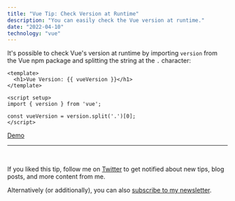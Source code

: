 ```yaml
---
title: "Vue Tip: Check Version at Runtime"
description: "You can easily check the Vue version at runtime."
date: "2022-04-10"
technology: "vue"
---
```


It's possible to check Vue's version at runtime by importing `version` from the Vue npm package and splitting the string at the `.` character:

```vue
<template>
  <h1>Vue Version: {{ vueVersion }}</h1>
</template>

<script setup>
import { version } from 'vue';

const vueVersion = version.split('.')[0];
</script>
```

[Demo](https://sfc.vuejs.org/#eyJBcHAudnVlIjoiPHRlbXBsYXRlPlxuICA8aDE+VnVlIFZlcnNpb246IHt7IHZ1ZVZlcnNpb24gfX08L2gxPlxuPC90ZW1wbGF0ZT5cblxuPHNjcmlwdCBzZXR1cD5cbmltcG9ydCB7IHZlcnNpb24gfSBmcm9tICd2dWUnO1xuICBcbmNvbnN0IHZ1ZVZlcnNpb24gPSB2ZXJzaW9uLnNwbGl0KCcuJylbMF07XG48L3NjcmlwdD4iLCJpbXBvcnQtbWFwLmpzb24iOiJ7XG4gIFwiaW1wb3J0c1wiOiB7XG4gICAgXCJ2dWVcIjogXCJodHRwczovL3NmYy52dWVqcy5vcmcvdnVlLnJ1bnRpbWUuZXNtLWJyb3dzZXIuanNcIlxuICB9XG59In0=)

---
<br/>

If you liked this tip, follow me on [Twitter](https://twitter.com/mokkapps) to get notified about new tips, blog posts, and more content from me.

Alternatively (or additionally), you can also [subscribe to my newsletter](https://mokkapps.de/newsletter).
